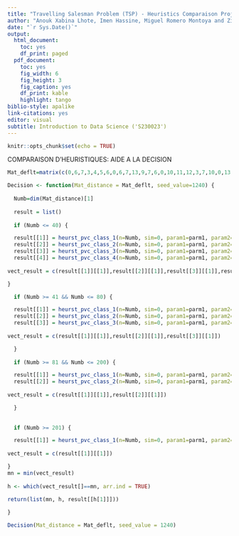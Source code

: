 ```yaml
---
title: "Travelling Salesman Problem (TSP) - Heuristics Comparaison Project"
author: "Anouk Xabina Lhote, Imen Hassine, Miguel Romero Montoya and Zildete Landim Crausaz"
date: "`r Sys.Date()`"
output:
  html_document:
    toc: yes
    df_print: paged
  pdf_document:
    toc: yes
    fig_width: 6
    fig_height: 3
    fig_caption: yes
    df_print: kable
    highlight: tango
biblio-style: apalike
link-citations: yes
editor: visual
subtitle: Introduction to Data Science ('S230023')
---
```


```r
knitr::opts_chunk$set(echo = TRUE)
```

COMPARAISON D'HEURISTIQUES: AIDE A LA DECISION

```r

Mat_deflt=matrix(c(0,6,7,3,4,5,6,0,6,7,13,9,7,6,0,10,11,12,3,7,10,0,13,14,4,13,11,13,0,16,5,9,12,14,16,0),nrow=6, ncol=6, byrow = TRUE)

Decision <- function(Mat_distance = Mat_deflt, seed_value=1240) {
  
  Numb=dim(Mat_distance)[1]
  
  result = list()
  
  if (Numb <= 40) {

  result[[1]] = heurst_pvc_class_1(n=Numb, sim=0, param1=parm1, param2=parm2, seed = seed_value, Matchoice=Mat_distance)
  result[[2]] = heurst_pvc_class_2(n=Numb, sim=0, param1=parm1, param2=parm2, seed = seed_value, Matchoice=Mat_distance)
  result[[3]] = heurst_pvc_class_3(n=Numb, sim=0, param1=parm1, param2=parm2, seed = seed_value, Matchoice=Mat_distance)
  result[[4]] = heurst_pvc_class_4(n=Numb, sim=0, param1=parm1, param2=parm2, seed = seed_value, Matchoice=Mat_distance)
  
vect_result = c(result[[1]][[1]],result[[2]][[1]],result[[3]][[1]],result[[4]][[1]])

}

  if (Numb >= 41 && Numb <= 80) {

  result[[1]] = heurst_pvc_class_1(n=Numb, sim=0, param1=parm1, param2=parm2, seed = seed_value, Matchoice=Mat_distance)
  result[[2]] = heurst_pvc_class_2(n=Numb, sim=0, param1=parm1, param2=parm2, seed = seed_value, Matchoice=Mat_distance)
  result[[3]] = heurst_pvc_class_3(n=Numb, sim=0, param1=parm1, param2=parm2, seed = seed_value, Matchoice=Mat_distance)
  
vect_result = c(result[[1]][[1]],result[[2]][[1]],result[[3]][[1]])

  }
  
  if (Numb >= 81 && Numb <= 200) {

  result[[1]] = heurst_pvc_class_1(n=Numb, sim=0, param1=parm1, param2=parm2, seed = seed_value, Matchoice=Mat_distance)
  result[[2]] = heurst_pvc_class_2(n=Numb, sim=0, param1=parm1, param2=parm2, seed = seed_value, Matchoice=Mat_distance)
  
vect_result = c(result[[1]][[1]],result[[2]][[1]])

  }
  
   
  if (Numb >= 201) {

  result[[1]] = heurst_pvc_class_1(n=Numb, sim=0, param1=parm1, param2=parm2, Matchoice=Mat_distance)
  
vect_result = c(result[[1]][[1]])

}
mn = min(vect_result)
  
h <- which(vect_result[]==mn, arr.ind = TRUE)

return(list(mn, h, result[[h[1]]]))
  
}
```


```r
Decision(Mat_distance = Mat_deflt, seed_value = 1240)
```

